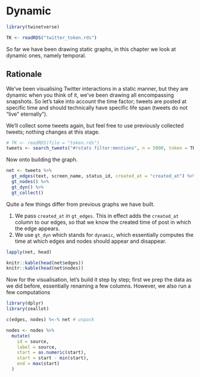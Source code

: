 # Dynamic {#dynamic}

```r
library(twinetverse)

TK <- readRDS("twitter_token.rds")
```

So far we have been drawing static graphs, in this chapter we look at dynamic ones, namely temporal. 

## Rationale

We've been visualising Twitter interactions in a static manner, but they are dynamic when you think of it, we've been drawing all encompassing snapshots. So let's take into account the time factor; tweets are posted at specific time and should technically have specific life span (tweets do not "live" eternally").

We'll collect some tweets again, but feel free to use previously collected tweets; nothing changes at this stage.

```r
# TK <- readRDS(file = "token.rds")
tweets <- search_tweets("#rstats filter:mentions", n = 5000, token = TK, include_rts = FALSE)
```

Now onto building the graph.

```r
net <- tweets %>% 
  gt_edges(text, screen_name, status_id, created_at = "created_at") %>% 
  gt_nodes() %>% 
  gt_dyn() %>% 
  gt_collect()
```

Quite a few things differ from previous graphs we have built.

1. We pass `created_at` in `gt_edges`. This in effect adds the `created_at` column to our edges, so that we know the created time of post in which the edge appears.
2. We use `gt_dyn` which stands for `dynamic`, which essentially computes the time at which edges and nodes should appear and disappear.

```r
lapply(net, head)
```

```r
knitr::kable(head(net$edges))
knitr::kable(head(net$nodes))
```

Now for the visualisation, let's build it step by step; first we prep the data as we did before, essentially renaming a few columns. However, we also run a few computations

```r
library(dplyr)
library(zeallot)

c(edges, nodes) %<-% net # unpack

nodes <- nodes %>% 
  mutate(
    id = source,
    label = source,
    start = as.numeric(start),
    start = start - min(start),
    end = max(start)
  )
```
